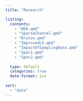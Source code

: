 ```yaml
---
title: "Research"

listing:
  contents:  
    - "WSK.qmd" 
    - "SparseChannel.qmd"
    - "Krylov.qmd" 
    - "ImprovedLS.qmd"
    - "ImpactOfSamplingRate.qmd"
    - "Spec1.qmd"
    - "Spec2.qmd"
    
  type: default
  categories: true
  date-format: iso
  
sort:
  - "date" 
---
```

